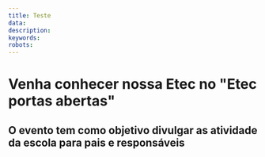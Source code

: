 ```yaml
---
title: Teste
data: 
description: 
keywords:
robots: 
---
```


# Venha conhecer nossa Etec no "Etec portas abertas"
## O evento tem como objetivo divulgar as atividade da escola para pais e responsáveis